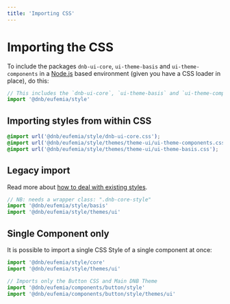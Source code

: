 ```yaml
---
title: 'Importing CSS'
---
```


# Importing the CSS

To include the packages `dnb-ui-core`, `ui-theme-basis` and `ui-theme-components` in a [Node.js](https://nodejs.org) based environment (given you have a CSS loader in place), do this:

```js
// This includes the `dnb-ui-core`, `ui-theme-basis` and `ui-theme-components`
import '@dnb/eufemia/style'
```

## Importing styles from within CSS

```css
@import url('@dnb/eufemia/style/dnb-ui-core.css');
@import url('@dnb/eufemia/style/themes/theme-ui/ui-theme-components.css');
@import url('@dnb/eufemia/style/themes/theme-ui/ui-theme-basis.css');
```

## Legacy import

Read more about [how to deal with existing styles](/uilib/usage/customisation/styling#how-to-deal-with-existing-styles).

```js
// NB: needs a wrapper class: ".dnb-core-style"
import '@dnb/eufemia/style/basis'
import '@dnb/eufemia/style/themes/ui'
```

## Single Component only

It is possible to import a single CSS Style of a single component at once:

```js
import '@dnb/eufemia/style/core'
import '@dnb/eufemia/style/themes/ui'

// Imports only the Button CSS and Main DNB Theme
import '@dnb/eufemia/components/button/style'
import '@dnb/eufemia/components/button/style/themes/ui'
```
